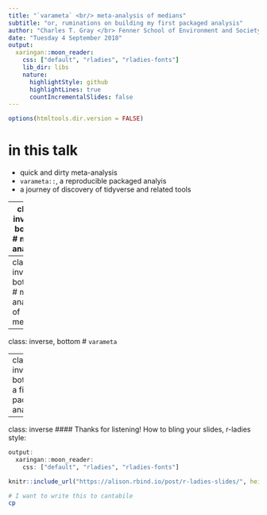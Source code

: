 ```yaml
---
title: "`varameta` <br/> meta-analysis of medians"
subtitle: "or, ruminations on building my first packaged analysis"
author: "Charles T. Gray </br> Fenner School of Environment and Society"
date: "Tuesday 4 September 2018"
output:
  xaringan::moon_reader:
    css: ["default", "rladies", "rladies-fonts"]
    lib_dir: libs
    nature:
      highlightStyle: github
      highlightLines: true
      countIncrementalSlides: false
---
```


```r
options(htmltools.dir.version = FALSE)
```

# in this talk

- quick and dirty meta-analysis
- `varameta::`, a reproducible packaged analyis
- a journey of discovery of tidyverse and related tools

---
class: inverse, bottom
# meta-analysis

---
class: inverse, bottom
# meta-analysis of medians

---
class: inverse, bottom
# `varameta`

---
class: inverse, bottom
# a first packaged analysis

---
class: inverse
#### Thanks for listening! How to bling your slides, r-ladies style: 

```r
output:
  xaringan::moon_reader:
    css: ["default", "rladies", "rladies-fonts"]
```

```r
knitr::include_url("https://alison.rbind.io/post/r-ladies-slides/", height = 375)
```


```bash
# I want to write this to cantabile
cp 

```

